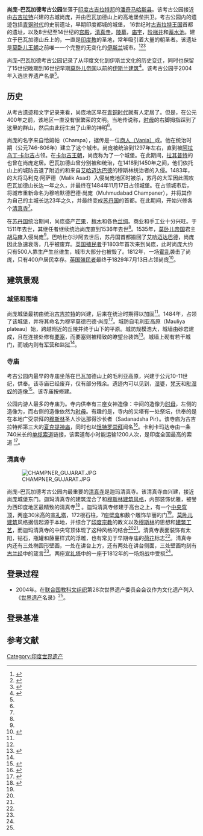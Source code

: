 {{世界遗产概要表
|zh_name =尚庞–巴瓦加德考古公园
|site_img = [[File:_Top_of_Pavadagh_hill.JPG|250px]]
|site_img_capt =巴瓦加德山顶的{{tsl|en|Kalika Mata Temple, Pavagadh|卡力卡玛达寺}}
|site_img_width =
|en_name = Champaner-Pavagadh Archaeological Park
|fr_name = Parc archéologique de Champaner-Pavagadh
|country ={{IND}}
|Region = 亞洲和太平洋地區
|area = 1,329ha
|criterion_c = iii, iv, v, vi
|ID =1101
|rg_year =2004
|Danger_year =
|ex_rg_year =
|iucn =
|remarks =
|org_url = http://whc.unesco.org/en/list/1101
|map_img =
|map_img_width =
|Coor =
|locmapin = India Gujarat
|map_width =
|relief = 
| latitude    = 22.4833
| longitude   = 73.5333
}}

'''尚庞–巴瓦加德考古公园'''坐落于[[印度|印度]][[古吉拉特邦|古吉拉特邦]]的[[潘奇马哈斯县|潘奇马哈斯县]]。该考古公园接近由[[古吉拉特|古吉拉特]]{{tsl|en|Mahmud Begada|苏丹马哈茂德·伯克达}}兴建的古城尚庞，并由巴瓦加德山上的高地堡垒拱卫。考古公园内的遗迹包括[[青铜时代|青铜时代]]的史前遗址，早期印度都城的城堡， 16世纪时[[古吉拉特|古吉拉特王国]]首都的遗址，以及8世纪至14世纪的[[宫殿|宫殿]]，[[清真寺|清真寺]]，[[陵墓|陵墓]]，[[庙宇|庙宇]]，[[阶梯井|阶梯井]]和[[蓄水池|蓄水池]]。建立于巴瓦加德山丘上的{{tsl|en|Kalika Mata Temple, Pavagadh|卡利卡玛塔寺}}，一直是[[印度教|印度教]]的圣地，常年吸引着大量的朝圣者。该遗址是[[莫卧儿王朝|莫卧儿王朝]]之前唯一一个完整的无变化的[[伊斯兰|伊斯兰]]城市。<ref name= "whc">{{cite web|url=http://whc.unesco.org/en/list/1101|title=Champaner-Pavagadh Archaeological Park|publisher=United Nations Educational, Scientific and Cultural Organization|accessdate=24 September 2012|archive-date=2018-12-26|archive-url=https://web.archive.org/web/20181226001323/http://whc.unesco.org/en/list/1101|dead-url=no}}</ref><ref name=Advisory>{{Cite web|url=http://whc.unesco.org/archive/advisory_body_evaluation/1101.pdf|format=pdf|title=Advisory Body Evaluation, Champaner-Pavagadh (India) No 1101|accessdate=24 September 2012|publisher=United Nations Educational, Scientific and Cultural Organization|pages=26–29|archive-date=2016-03-17|archive-url=https://web.archive.org/web/20160317095548/http://whc.unesco.org/archive/advisory_body_evaluation/1101.pdf|dead-url=no}}</ref><ref name=Fact>{{Cite web|url=http://whc.unesco.org/en/list/1101|title=United Nations Educational, Scientific and Cultural Organization (UNESCO) Fact Sheet|accessdate=24 September 2012|publisher=United Nations Educational, Scientific and Cultural Organization|archive-date=2018-12-26|archive-url=https://web.archive.org/web/20181226001323/http://whc.unesco.org/en/list/1101|dead-url=no}}</ref>

尚庞–巴瓦加德考古公园记录了从印度文化到伊斯兰文化的历史变迁，同时也保留了15世纪晚期到16世纪早期[[莫卧儿帝国|莫卧儿帝国]]以前的[[伊斯兰建筑|伊斯兰建筑]]<ref name=World>{{Cite web|url=http://www.worldheritagesite.org/sites/champaner.html|title=Champaner-Pavagadh|accessdate=23 September 2012|publisher=Worldheritagesite.org|deadurl=yes|archiveurl=https://web.archive.org/web/20121006154345/http://worldheritagesite.org/sites/champaner.html|archivedate=2012年10月6日}}</ref>。该考古公园于2004年入选世界遗产名录<ref name=whc/>。

==历史==

从考古遗迹和文字记录来看，尚庞地区早在[[青铜时代|青铜时代]]就有人定居了。但是，在公元400年之前，该地区一直没有很繁荣的文明。当地传说称，[[时母|时母]]的右脚拇指踩到了这里的群山，然后由此衍生出了山里的神明<ref name=Advisory/>。

尚庞的名字来自恰姆帕（Champa），据传是一位[[巴尼亚_(种姓)|商人（Vania）]]或{{tsl|en|Kunbi|农夫（Kanbi）}}。他在{{tsl|en|Chavda dynasty|查维达王朝}}统治时期（公元746-806年）建立了这个城市。尚庞被{{tsl|en|Patan, Gujarat|安黑普尔巴丹（Anhilwad Patan）}}统治到1297年左右，直到被[[卡尔吉王朝|阿拉乌丁·卡尔吉]]占领。在[[卡尔吉王朝|卡尔吉王朝]]，尚庞称为了一个城堡。在此期间，[[拉其普特人|拉其普特]]的{{tsl|en|Chauhan|肖汉人}}也曾在尚庞定居。巴瓦加德山曾分别被{{tsl|en|Solanki dynasty|索兰奇王朝}}和{{tsl|en|Chauhan|金齐肖汉人}}统治，在1418到1450年之间，他们依托山上的城防击退了附近的{{tsl|en|History of Idar|伊达国}}和来自[[艾哈迈达巴德|艾哈迈达巴德]]的穆斯林统治者的入侵。1483年，{{tsl|en|Mahmud Begada|苏丹马哈茂德·伯克达}}的大将马利克·阿萨德（Malik Asad）入侵尚庞地区时被杀，苏丹的大军因此围攻巴瓦加德山长达一年之久，并最终在1484年11月17日占领城堡。{{tsl|en|Mahmud Begada|苏丹马哈茂德·伯克达}}在占领城市后，将城市重新命名为穆哈默德巴德·尚庞（Muhmudabad Champaner），并将其作为自己的主城长达23年之久，并最终变成[[胡茶辣国|苏丹国]]的首都。在此期间，{{tsl|en|Mahmud Begada|苏丹马哈茂德·伯克达}}开始兴修各个[[清真寺|清真寺]]<ref name=World/>。

在[[胡茶辣国|苏丹国]]统治期间，尚庞盛产[[芒果|芒果]]，[[檀木|檀木]]和各色[[丝绸|丝绸]]。商业和手工业十分兴旺。{{tsl|en|Mahmud Begada|苏丹马哈茂德·伯克达}}于1511年去世，其继任者继续统治尚庞直到1536年{{tsl|en|Bahadur Shah of Gujarat|巴哈杜尔沙阿}}去世<ref name=World/>。1535年，[[莫卧儿帝国|莫卧儿帝国]]君主[[胡马雍|胡马雍]]入侵尚庞<ref name=World/>。巴哈杜尔沙阿去世后，苏丹国首都搬回了[[艾哈迈达巴德|艾哈迈达巴德]]，尚庞因此急速衰落，几乎被废弃。[[东印度公司治下的印度|英国殖民者]]于1803年首次来到尚庞，此时尚庞大约只有500人靠生产生丝维生，城市大部分也被毁了。1812年，一场[[霍乱|霍乱]]袭击了尚庞，只有400户居民幸存。[[东印度公司治下的印度|英国殖民者]]最终于1829年7月13日占领尚庞<ref name=" Kamdar 2008">{{cite book|last= Kamdar |first= Mira |title=Planet India: The Turbulent Rise of the Largest Democracy and the Future of Our World|url=http://books.google.com/books?id=Rc4j9-JaTtcC&pg=PA217&lpg=PA217&dq=Champaner-Pavagadh+Archaeological+Park&source=bl&ots=R1dp0cDwaC&sig=frZpHXkdxPdle0cv1vMwuZvOjf4&hl=en&sa=X&ei=HIRgUP-pKaiMiAL08IDQCQ&ved=0CFwQ6AEwCQ#v=onepage&q=Champaner-Pavagadh%20Archaeological%20Park&f=false|accessdate=23 September 2012|year=2008|publisher= Simon and Schuster |isbn=9780743296861|page=217}}</ref>。

==建筑景观==
===城堡和围墙===
尚庞城堡最初由统治[[古吉拉特|古吉拉特]]的{{tsl|en|Solanki dynasty|索兰奇诸王}}兴建，后来在{{tsl|en|Chauhan|金齐肖汉人}}统治时期得以加固<ref name =Champa/>。1484年，{{tsl|en|Mahmud Begada|苏丹马哈茂德·伯克达}}占领了该城堡，并将其命名为穆罕莫德巴德·尚庞<ref name =Champa/>。城防自毛利亚高原（Mauliya plateau）始，跨越附近的丘陵并终于山下的平原。城防规模浩大，城墙由砂岩建成，且在连接处修有[[要塞|要塞]]，而要塞则被精致的瞭望台装饰<ref name=Champa>{{Cite web|url=http://asi.nic.in/asi_monu_whs_champaner.asp|title=Champaner-Pavagarh Archaeological Park (2004), Gujarat|accessdate=24 September 2012|publisher=National InformaticCentre (NIC) for Archaeological Survey of India (ISI)|archive-url=https://web.archive.org/web/20120501061825/http://asi.nic.in/asi_monu_whs_champaner.asp|archive-date=2012-05-01|dead-url=yes}}</ref>。城墙上砌有若干城门，而城内则有[[军营|军营]]和[[监狱|监狱]]<ref name=Fact/>。

===寺庙===

考古公园内最早的寺庙坐落在巴瓦加德山上的毛利亚高原，兴建于公元10-11世纪，供奉{{tsl|en|Lakulish|拉库利萨神}}。该寺庙已经废弃，仅有部分残余。遗迹内可以见到{{tsl|en|Lakulish|拉库利萨}}，[[湿婆|湿婆]]，[[梵天|梵天]]和[[毗湿奴|毗湿奴]]的造像<ref name=Science>{{Cite web|url=http://portal.unesco.org/pv_obj_cache/pv_obj_id_1BE01ADA16E57D45AE12B1BAA3A6840B7ABF0A00/filename/B+B+Goud.pdf|format=pdf|title=Scientific Conservation of World Heritage Monuments of Champaner-Pavgadh|author=B. Busa Goud|accessdate=29 September 2012|publisher=UNESCO. Org}}{{dead link|date=2017年12月 |bot=InternetArchiveBot |fix-attempted=yes }}</ref>。该寺庙按{{tsl|en|Hindu temple architecture|传统印度神庙样式}}修建。

公园内游人最多的寺庙为{{tsl|en|Kalika Mata Temple, Pavagadh|卡力卡玛达寺}}。寺内供奉有三座女神造像：中间的造像为[[时母|时母]]，左侧的造像为{{tsl|en|Bahuchara Mata|巴忽查拉女神}}，而右侧的造像依然为[[时母|时母]]。有趣的是，寺内的尖塔有一处祭坛，供奉的是在本地广受崇拜的[[穆斯林|穆斯林]]圣人沙达那得沙长者（Sadanadsha Pir）。该寺庙为古吉拉特邦第三大的[[夏克提|夏克提神庙]]，同时也以[[怛特罗密教|怛特罗崇拜]]闻名<ref name=" Vyas 2006">{{cite book|last= Vyas|first= Rajnee|title= Welcome to Gujarat|url= http://books.google.com/books?ei=F11mUIfkHOveigLF6IHIDQ&id=KUduAAAAMAAJ&dq=Rope+way+at+Pavagadh&q=the+prasies+of+the+Goddess+Mahakali+#search_anchor|accessdate= 28 September 2012|year= 2006|publisher= Akshara Prakashan|pages= 128|archive-date= 2017-02-15|archive-url= https://web.archive.org/web/20170215003233/https://books.google.com/books?ei=F11mUIfkHOveigLF6IHIDQ&id=KUduAAAAMAAJ&dq=Rope+way+at+Pavagadh&q=the+prasies+of+the+Goddess+Mahakali+#search_anchor|dead-url= no}}</ref>。卡利卡玛达寺由一条740米长的[[索道|单缆索道]]链接，该索道每小时能运输1200人次，是印度全国最高的索道 <ref name=Limca>{{Cite book|url=https://www.google.com/search?q=Champaner-Pavagadh+Archaeological+Park&btnG=Search+Books&tbm=bks&tbo=1#hl=en&tbo=1&tbm=bks&sclient=psy-ab&q=Rope+way+at+Pavagadh&oq=Rope+way+at+Pavagadh&gs_l=serp.12...11395.24834.0.26669.42.28.0.0.0.11.160.3067.10j18.28.0...0.0...1c.1.SRchSY1qzSs&pbx=1&bav=on.2,or.r_gc.r_pw.r_qf.&fp=feba6114275f50ab&biw=1920&bih=895|title=Limca Book of Records|year=1990|publisher= Bisleri Beverages Ltd.|accessdate=28 September 2012}}</ref>。

===清真寺===

[[File:CHAMPNER_GUJARAT.JPG|thumb]]

尚庞–巴瓦加德考古公园内最重要的[[清真寺|清真寺]]是迦玛清真寺。该清真寺由{{tsl|en|Mahmud Begada|苏丹马哈茂德·伯克达}}兴建，接近尚庞城堡东门。迦玛清真寺的建筑混合了{{tsl|en|Hindu temple architecture|印度传统风格}}和[[伊斯兰建筑|穆斯林建筑风格]]，内部装饰优雅，被誉为西印度地区最精致的清真寺<ref name="Ruggles 2009">{{cite book|last1=Ruggles|first1=D. Fairchild|last2=Silverman|first2=Helaine|title=Intangible Heritage Embodied|url=http://books.google.com/books?id=wmicDzxG0NoC&pg=PA99|accessdate=23 September 2012|year=2009|publisher=Springer|isbn=9781441900715|pages=91–93, 96–97|archive-date=2017-04-02|archive-url=https://web.archive.org/web/20170402000628/https://books.google.com/books?id=wmicDzxG0NoC&pg=PA99|dead-url=no}}</ref> 。迦玛清真寺修建于高台之上，有一个[[穹顶|中央穹顶]]，两座30米高的[[宣礼塔|宣礼塔]]，172根石柱，7座[[龛|壁龛]]和数个雕饰华丽的门<ref name=World/>。[[莫卧儿帝国#科技|莫卧儿建筑]]风格据信起源于本地，并综合了[[印度教|印度宗教]]的教义以及[[穆斯林|穆斯林]]的思想和[[伊斯兰建筑|建筑工艺]]，而迦玛清真寺的中央穹顶体现了这种风格的结合<ref name=Advisory/><ref name=Fact/>。清真寺表面装饰有太阳，钻石，瓶罐和藤蔓样式的浮雕，也有常见于早期寺庙的[[荷花|荷花]]标志<ref name="Ruggles 2009"/>。清真寺内还有三处椭圆形壁画，一处在讲台上方，还有两处在讲台侧面，三处壁画均刻有[[古兰经|古兰经]]中的箴言<ref name="Ruggles 2009"/>。两座[[宣礼塔|宣礼塔]]中的一座于1812年的一场炮战中受损<ref name="Ruggles 2009"/>。

==登录过程==
*2004年。在[[联合国教科文组织|联合国教科文组织]]第28次世界遗产委员会会议作为文化遗产列入《[[世界遗产|世界遗产]]名录》<ref name=whc/>。
==登录基准==
{{世界遗产基准|3|4|5|6}}
==参考文献==
{{Reflist}}

[[Category:印度世界遗产|Category:印度世界遗产]]

{{印度的世界遗产}}